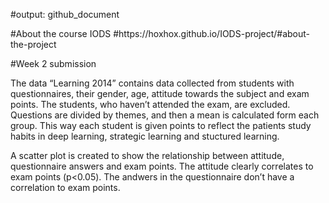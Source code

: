 #output: github_document

#About the course IODS
#https://hoxhox.github.io/IODS-project/#about-the-project



#Week 2 submission

The data "Learning 2014" contains data collected from students with questionnaires, their gender, age, attitude towards the subject and exam points. The students, who haven't attended the exam, are excluded. Questions are divided by themes, and then a mean is calculated form each group. This way each student is given points to reflect the patients study habits in deep learning, strategic learning and stuctured learning.

A scatter plot is created to show the relationship between attitude, questionnaire answers and exam points. The attitude clearly correlates to exam points (p<0.05). The andwers in the questionnaire don't have a correlation to exam points.

